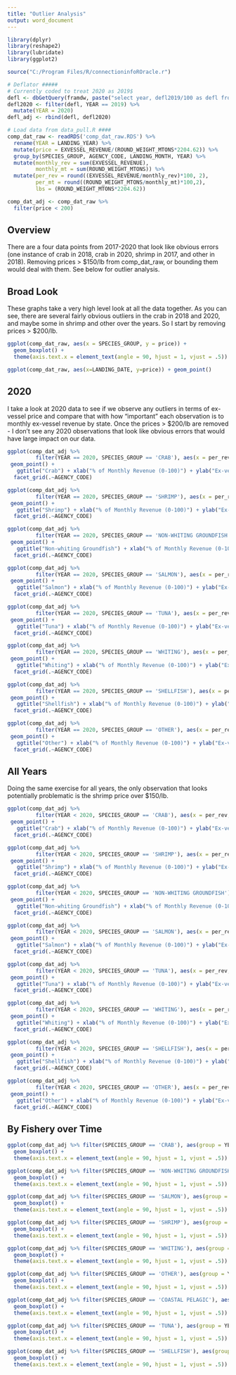 ```yaml
---
title: "Outlier Analysis"
output: word_document
---
```


```r
library(dplyr)
library(reshape2)
library(lubridate)
library(ggplot2)

source("C:/Program Files/R/connectioninfoROracle.r")

# Deflator #####
# Currently coded to treat 2020 as 2019$
defl <- dbGetQuery(framdw, paste("select year, defl2019/100 as defl from fram_analysis.edc_gdp_defl"))
defl2020 <- filter(defl, YEAR == 2019) %>%
  mutate(YEAR = 2020)
defl_adj <- rbind(defl, defl2020)

# Load data from data_pull.R ####
comp_dat_raw <- readRDS('comp_dat_raw.RDS') %>%
  rename(YEAR = LANDING_YEAR) %>%
  mutate(price = EXVESSEL_REVENUE/(ROUND_WEIGHT_MTONS*2204.62)) %>%
  group_by(SPECIES_GROUP, AGENCY_CODE, LANDING_MONTH, YEAR) %>%
  mutate(monthly_rev = sum(EXVESSEL_REVENUE),
         monthly_mt = sum(ROUND_WEIGHT_MTONS)) %>%
  mutate(per_rev = round((EXVESSEL_REVENUE/monthly_rev)*100, 2),
         per_mt = round((ROUND_WEIGHT_MTONS/monthly_mt)*100,2),
         lbs = (ROUND_WEIGHT_MTONS*2204.62))

comp_dat_adj <- comp_dat_raw %>%
  filter(price < 200)
```

## Overview
There are a four data points from 2017-2020 that look like obvious errors (one instance of crab in 2018, crab in 2020, shrimp in 2017, and other in 2018). Removing prices > $150/lb from comp_dat_raw, or bounding them would deal with them. See below for outlier analysis.

## Broad Look
These graphs take a very high level look at all the data together. As you can see, there are several fairly obvious outliers in the crab in 2018 and 2020, and maybe some in shrimp and other over the years. So I start by removing prices > $200/lb. 


```r
ggplot(comp_dat_raw, aes(x = SPECIES_GROUP, y = price)) +
  geom_boxplot() +
  theme(axis.text.x = element_text(angle = 90, hjust = 1, vjust = .5))  

```

```r
ggplot(comp_dat_raw, aes(x=LANDING_DATE, y=price)) + geom_point()

```


## 2020 
I take a look at 2020 data to see if we observe any outliers in terms of ex-vessel price and compare that with how "important" each observation is to monthly ex-vessel revenue by state. Once the prices > $200/lb are removed - I don't see any 2020 observations that look like obvious errors that would have large impact on our data. 

```r
ggplot(comp_dat_adj %>% 
         filter(YEAR == 2020, SPECIES_GROUP == 'CRAB'), aes(x = per_rev, y = price)) +
 geom_point() + 
   ggtitle("Crab") + xlab("% of Monthly Revenue (0-100)") + ylab("Ex-vessel price (2019 $/lb)") +
  facet_grid(.~AGENCY_CODE)

ggplot(comp_dat_adj %>% 
         filter(YEAR == 2020, SPECIES_GROUP == 'SHRIMP'), aes(x = per_rev, y = price)) +
 geom_point() + 
   ggtitle("Shrimp") + xlab("% of Monthly Revenue (0-100)") + ylab("Ex-vessel price (2019 $/lb)") +
  facet_grid(.~AGENCY_CODE)

ggplot(comp_dat_adj %>% 
         filter(YEAR == 2020, SPECIES_GROUP == 'NON-WHITING GROUNDFISH'), aes(x = per_rev, y = price)) +
 geom_point() + 
   ggtitle("Non-whiting Groundfish") + xlab("% of Monthly Revenue (0-100)") + ylab("Ex-vessel price (2019 $/lb)") +
  facet_grid(.~AGENCY_CODE)

ggplot(comp_dat_adj %>% 
         filter(YEAR == 2020, SPECIES_GROUP == 'SALMON'), aes(x = per_rev, y = price)) +
 geom_point() + 
   ggtitle("Salmon") + xlab("% of Monthly Revenue (0-100)") + ylab("Ex-vessel price (2019 $/lb)") +
  facet_grid(.~AGENCY_CODE)

ggplot(comp_dat_adj %>% 
         filter(YEAR == 2020, SPECIES_GROUP == 'TUNA'), aes(x = per_rev, y = price)) +
 geom_point() + 
   ggtitle("Tuna") + xlab("% of Monthly Revenue (0-100)") + ylab("Ex-vessel price (2019 $/lb)") +
  facet_grid(.~AGENCY_CODE)

ggplot(comp_dat_adj %>% 
         filter(YEAR == 2020, SPECIES_GROUP == 'WHITING'), aes(x = per_rev, y = price)) +
 geom_point() + 
   ggtitle("Whiting") + xlab("% of Monthly Revenue (0-100)") + ylab("Ex-vessel price (2019 $/lb)") +
  facet_grid(.~AGENCY_CODE)

ggplot(comp_dat_adj %>% 
         filter(YEAR == 2020, SPECIES_GROUP == 'SHELLFISH'), aes(x = per_rev, y = price)) +
 geom_point() + 
   ggtitle("Shellfish") + xlab("% of Monthly Revenue (0-100)") + ylab("Ex-vessel price (2019 $/lb)") +
  facet_grid(.~AGENCY_CODE)

ggplot(comp_dat_adj %>% 
         filter(YEAR == 2020, SPECIES_GROUP == 'OTHER'), aes(x = per_rev, y = price)) +
 geom_point() + 
   ggtitle("Other") + xlab("% of Monthly Revenue (0-100)") + ylab("Ex-vessel price (2019 $/lb)") +
  facet_grid(.~AGENCY_CODE)
```

## All Years
Doing the same exercise for all years, the only observation that looks potentially problematic is the shrimp price over $150/lb. 
```r
ggplot(comp_dat_adj %>% 
         filter(YEAR < 2020, SPECIES_GROUP == 'CRAB'), aes(x = per_rev, y = price)) +
 geom_point() + 
   ggtitle("Crab") + xlab("% of Monthly Revenue (0-100)") + ylab("Ex-vessel price (2019 $/lb)") +
  facet_grid(.~AGENCY_CODE)

ggplot(comp_dat_adj %>% 
         filter(YEAR < 2020, SPECIES_GROUP == 'SHRIMP'), aes(x = per_rev, y = price)) +
 geom_point() + 
   ggtitle("Shrimp") + xlab("% of Monthly Revenue (0-100)") + ylab("Ex-vessel price (2019 $/lb)") +
  facet_grid(.~AGENCY_CODE)

ggplot(comp_dat_adj %>% 
         filter(YEAR < 2020, SPECIES_GROUP == 'NON-WHITING GROUNDFISH'), aes(x = per_rev, y = price)) +
 geom_point() + 
   ggtitle("Non-whiting Groundfish") + xlab("% of Monthly Revenue (0-100)") + ylab("Ex-vessel price (2019 $/lb)") +
  facet_grid(.~AGENCY_CODE)

ggplot(comp_dat_adj %>% 
         filter(YEAR < 2020, SPECIES_GROUP == 'SALMON'), aes(x = per_rev, y = price)) +
 geom_point() + 
   ggtitle("Salmon") + xlab("% of Monthly Revenue (0-100)") + ylab("Ex-vessel price (2019 $/lb)") +
  facet_grid(.~AGENCY_CODE)

ggplot(comp_dat_adj %>% 
         filter(YEAR < 2020, SPECIES_GROUP == 'TUNA'), aes(x = per_rev, y = price)) +
 geom_point() + 
   ggtitle("Tuna") + xlab("% of Monthly Revenue (0-100)") + ylab("Ex-vessel price (2019 $/lb)") +
  facet_grid(.~AGENCY_CODE)

ggplot(comp_dat_adj %>% 
         filter(YEAR < 2020, SPECIES_GROUP == 'WHITING'), aes(x = per_rev, y = price)) +
 geom_point() + 
   ggtitle("Whiting") + xlab("% of Monthly Revenue (0-100)") + ylab("Ex-vessel price (2019 $/lb)") +
  facet_grid(.~AGENCY_CODE)

ggplot(comp_dat_adj %>% 
         filter(YEAR < 2020, SPECIES_GROUP == 'SHELLFISH'), aes(x = per_rev, y = price)) +
 geom_point() + 
   ggtitle("Shellfish") + xlab("% of Monthly Revenue (0-100)") + ylab("Ex-vessel price (2019 $/lb)") +
  facet_grid(.~AGENCY_CODE)

ggplot(comp_dat_adj %>% 
         filter(YEAR < 2020, SPECIES_GROUP == 'OTHER'), aes(x = per_rev, y = price)) +
 geom_point() + 
   ggtitle("Other") + xlab("% of Monthly Revenue (0-100)") + ylab("Ex-vessel price (2019 $/lb)") +
  facet_grid(.~AGENCY_CODE)
```


## By Fishery over Time

```r

ggplot(comp_dat_adj %>% filter(SPECIES_GROUP == 'CRAB'), aes(group = YEAR, x = YEAR, y = price)) +
  geom_boxplot() +
  theme(axis.text.x = element_text(angle = 90, hjust = 1, vjust = .5)) + ggtitle("Crab")

ggplot(comp_dat_adj %>% filter(SPECIES_GROUP == 'NON-WHITING GROUNDFISH'), aes(group = YEAR, x = YEAR, y = price)) +
  geom_boxplot() +
  theme(axis.text.x = element_text(angle = 90, hjust = 1, vjust = .5)) + ggtitle("Non-whiting Groundfish")

ggplot(comp_dat_adj %>% filter(SPECIES_GROUP == 'SALMON'), aes(group = YEAR, x = YEAR, y = price)) +
  geom_boxplot() +
  theme(axis.text.x = element_text(angle = 90, hjust = 1, vjust = .5)) + ggtitle("Salmon")

ggplot(comp_dat_adj %>% filter(SPECIES_GROUP == 'SHRIMP'), aes(group = YEAR, x = YEAR, y = price)) +
  geom_boxplot() +
  theme(axis.text.x = element_text(angle = 90, hjust = 1, vjust = .5)) + ggtitle("Shrimp")

ggplot(comp_dat_adj %>% filter(SPECIES_GROUP == 'WHITING'), aes(group = YEAR, x = YEAR, y = price)) +
  geom_boxplot() +
  theme(axis.text.x = element_text(angle = 90, hjust = 1, vjust = .5)) + ggtitle("Whiting")

ggplot(comp_dat_adj %>% filter(SPECIES_GROUP == 'OTHER'), aes(group = YEAR, x = YEAR, y = price)) +
  geom_boxplot() +
  theme(axis.text.x = element_text(angle = 90, hjust = 1, vjust = .5)) + ggtitle("Other")

ggplot(comp_dat_adj %>% filter(SPECIES_GROUP == 'COASTAL PELAGIC'), aes(group = YEAR, x = YEAR, y = price)) +
  geom_boxplot() +
  theme(axis.text.x = element_text(angle = 90, hjust = 1, vjust = .5)) + ggtitle("Coastal pelagics")

ggplot(comp_dat_adj %>% filter(SPECIES_GROUP == 'TUNA'), aes(group = YEAR, x = YEAR, y = price)) +
  geom_boxplot() +
  theme(axis.text.x = element_text(angle = 90, hjust = 1, vjust = .5)) + ggtitle("Tuna")

ggplot(comp_dat_adj %>% filter(SPECIES_GROUP == 'SHELLFISH'), aes(group = YEAR, x = YEAR, y = price)) +
  geom_boxplot() +
  theme(axis.text.x = element_text(angle = 90, hjust = 1, vjust = .5)) + ggtitle("Shellfish")


```

